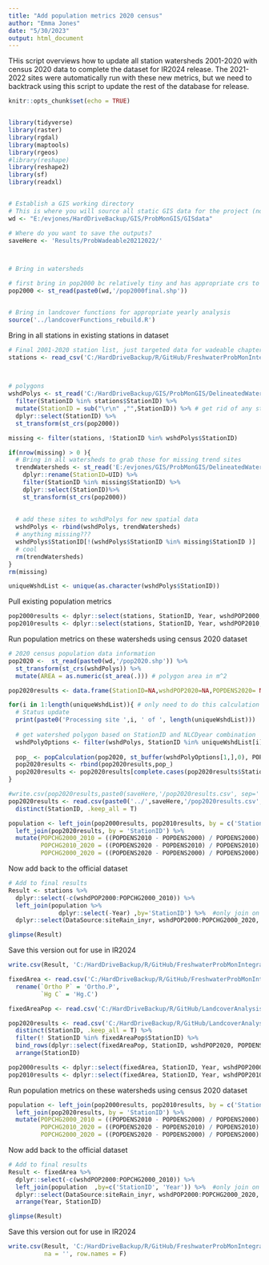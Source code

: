 ```yaml
---
title: "Add population metrics 2020 census"
author: "Emma Jones"
date: "5/30/2023"
output: html_document
---
```


THis script overviews how to update all station watersheds 2001-2020 with census 2020 data to complete the dataset for IR2024 release. The 2021-2022 sites were automatically run with these new metrics, but we need to backtrack using this script to update the rest of the database for release.


```r
knitr::opts_chunk$set(echo = TRUE)


library(tidyverse)
library(raster)
library(rgdal)
library(maptools)
library(rgeos)
#library(reshape)
library(reshape2)
library(sf)
library(readxl)


# Establish a GIS working directory
# This is where you will source all static GIS data for the project (not your input watersheds)
wd <- "E:/evjones/HardDriveBackup/GIS/ProbMonGIS/GISdata"

# Where do you want to save the outputs? 
saveHere <- 'Results/ProbWadeable20212022/'



# Bring in watersheds

# first bring in pop2000 bc relatively tiny and has appropriate crs to match further layers
pop2000 <- st_read(paste0(wd,'/pop2000final.shp'))


# Bring in landcover functions for appropriate yearly analysis
source('../landcoverFunctions_rebuild.R')


```


Bring in all stations in existing stations in dataset

```r

# Final 2001-2020 station list, just targeted data for wadeable chapter
stations <- read_csv('C:/HardDriveBackup/R/GitHub/FreshwaterProbMonIntegratedReports/2024ProbChapter/originalData/Wadeable_ProbMon_2001-2020_EVJ.csv')
  


# polygons
wshdPolys <- st_read('C:/HardDriveBackup/GIS/ProbMonGIS/DelineatedWatersheds/Watersheds.gdb', 'AllWatersheds_through2022_burnEverythingElse') %>%
  filter(StationID %in% stations$StationID) %>% 
  mutate(StationID = sub("\r\n" ,"",StationID)) %>% # get rid of any stray spaces after StationID in attribute table
  dplyr::select(StationID) %>%
  st_transform(st_crs(pop2000))

missing <- filter(stations, !StationID %in% wshdPolys$StationID)

if(nrow(missing) > 0 ){
  # Bring in all watersheds to grab those for missing trend sites
  trendWatersheds <- st_read('E:/evjones/GIS/ProbMonGIS/DelineatedWatersheds/YearlyAnalyses/trend_StreamStats/trend_StreamStats_watersheds.shp') %>%
    dplyr::rename(StationID=UID) %>%
    filter(StationID %in% missing$StationID) %>%
    dplyr::select(StationID)%>%
    st_transform(st_crs(pop2000))
  
  
  # add these sites to wshdPolys for new spatial data
  wshdPolys <- rbind(wshdPolys, trendWatersheds)
  # anything missing???
  wshdPolys$StationID[!(wshdPolys$StationID %in% missing$StationID )]
  # cool 
  rm(trendWatersheds)
}
rm(missing)

uniqueWshdList <- unique(as.character(wshdPolys$StationID)) 

```


Pull existing population metrics

```r
pop2000results <- dplyr::select(stations, StationID, Year, wshdPOP2000,  POPDENS2000)
pop2010results <- dplyr::select(stations, StationID, Year, wshdPOP2010,  POPDENS2010)
```


Run population metrics on these watersheds using census 2020 dataset

```r
# 2020 census population data information
pop2020 <-  st_read(paste0(wd,'/pop2020.shp')) %>% 
  st_transform(st_crs(wshdPolys)) %>% 
  mutate(AREA = as.numeric(st_area(.))) # polygon area in m^2

pop2020results <- data.frame(StationID=NA,wshdPOP2020=NA,POPDENS2020= NA)

for(i in 1:length(uniqueWshdList)){ # only need to do this calculation once per polygon
  # Status update
  print(paste0('Processing site ',i, ' of ', length(uniqueWshdList)))
  
  # get watershed polygon based on StationID and NLCDyear combination
  wshdPolyOptions <- filter(wshdPolys, StationID %in% uniqueWshdList[i])
  
  pop_ <- popCalculation(pop2020, st_buffer(wshdPolyOptions[1,],0), POP20, 2020) # buffer helps with topology issues
  pop2020results <- rbind(pop2020results,pop_)
  pop2020results <- pop2020results[complete.cases(pop2020results$StationID),]
}

#write.csv(pop2020results,paste0(saveHere,'/pop2020results.csv', sep=''), row.names= F)
pop2020results <- read.csv(paste0('../',saveHere,'/pop2020results.csv', sep='')) %>% 
  distinct(StationID, .keep_all = T)

population <- left_join(pop2000results, pop2010results, by = c('StationID', 'Year')) %>%
  left_join(pop2020results, by = 'StationID') %>% 
  mutate(POPCHG2000_2010 = ((POPDENS2010 - POPDENS2000) / POPDENS2000) * 100,
         POPCHG2010_2020 = ((POPDENS2020 - POPDENS2010) / POPDENS2010) * 100,
         POPCHG2000_2020 = ((POPDENS2020 - POPDENS2000) / POPDENS2000) * 100) 


```

Now add back to the official dataset


```r

# Add to final results
Result <- stations %>% 
  dplyr::select(-c(wshdPOP2000:POPCHG2000_2010)) %>% 
  left_join(population %>% 
              dplyr::select(-Year) ,by='StationID') %>%  #only join on StationID bc wshds same all years
  dplyr::select(DataSource:siteRain_inyr, wshdPOP2000:POPCHG2000_2020, RDLEN:STXRD)

glimpse(Result)
```

Save this version out for use in IR2024

```r
write.csv(Result, 'C:/HardDriveBackup/R/GitHub/FreshwaterProbMonIntegratedReports/2024ProbChapter/originalData/Wadeable_ProbMon_2001-2020_EVJ_fixedAreaAndUpdatedPopulation.csv')
```



```r
fixedArea <- read.csv('C:/HardDriveBackup/R/GitHub/FreshwaterProbMonIntegratedReports/2024ProbChapter/originalData/Wadeable_ProbMon_2001-2020_EVJ_fixedAreaNLCD.csv') %>% 
  rename(`Ortho P` = 'Ortho.P',
         `Hg C` = 'Hg.C')

fixedAreaPop <- read.csv('C:/HardDriveBackup/R/GitHub/LandcoverAnalysis/Results/ProbWadeableAreaFixesLandcoverRerun/population.csv')

pop2020results <- read.csv('C:/HardDriveBackup/R/GitHub/LandcoverAnalysis/Results/ProbWadeable20212022/pop2020results.csv') %>% 
  distinct(StationID, .keep_all = T) %>% 
  filter(! StationID %in% fixedAreaPop$StationID) %>% 
  bind_rows(dplyr::select(fixedAreaPop, StationID, wshdPOP2020, POPDENS2020)) %>% 
  arrange(StationID)
```


```r
pop2000results <- dplyr::select(fixedArea, StationID, Year, wshdPOP2000,  POPDENS2000)
pop2010results <- dplyr::select(fixedArea, StationID, Year, wshdPOP2010,  POPDENS2010)
```


Run population metrics on these watersheds using census 2020 dataset

```r




population <- left_join(pop2000results, pop2010results, by = c('StationID', 'Year')) %>%
  left_join(pop2020results, by = 'StationID') %>% 
  mutate(POPCHG2000_2010 = ((POPDENS2010 - POPDENS2000) / POPDENS2000) * 100,
         POPCHG2010_2020 = ((POPDENS2020 - POPDENS2010) / POPDENS2010) * 100,
         POPCHG2000_2020 = ((POPDENS2020 - POPDENS2000) / POPDENS2000) * 100) 


```

Now add back to the official dataset


```r

# Add to final results
Result <- fixedArea %>% 
  dplyr::select(-c(wshdPOP2000:POPCHG2000_2010)) %>% 
  left_join(population  ,by=c('StationID', 'Year')) %>%  #only join on StationID bc wshds same all years
  dplyr::select(DataSource:siteRain_inyr, wshdPOP2000:POPCHG2000_2020, RDLEN:STXRD) %>% 
  arrange(Year, StationID)

glimpse(Result)
```

Save this version out for use in IR2024

```r
write.csv(Result, 'C:/HardDriveBackup/R/GitHub/FreshwaterProbMonIntegratedReports/2024ProbChapter/originalData/Wadeable_ProbMon_2001-2020_EVJ_fixedAreaAndUpdatedPopulation.csv',
          na = '', row.names = F)
```


